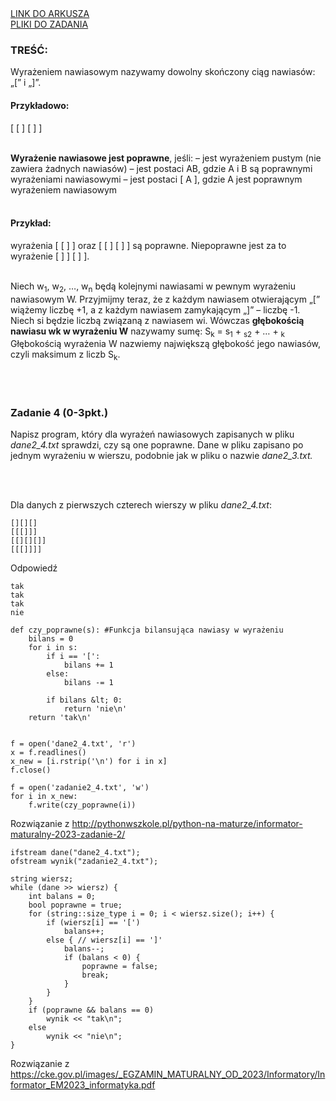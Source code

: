 
<div className="box_link"><a className="link" target="_blank" href="https://cke.gov.pl/images/_EGZAMIN_MATURALNY_OD_2023/Informatory/Informator_EM2023_informatyka.pdf">LINK DO ARKUSZA</a>
<br/>
<a className="link" href="http://cke.gov.pl/images/_EGZAMIN_MATURALNY_OD_2023/Informatory/Informator_EM2023_informatyka_pliki.zip" >PLIKI DO ZADANIA</a>
<br/>
</div>

### TREŚĆ:

Wyrażeniem nawiasowym nazywamy dowolny skończony ciąg nawiasów: „[” i „]”.<br/>

#### Przykładowo: 
[ [ ] [ ] ]

<br/>
<b>Wyrażenie nawiasowe jest poprawne</b>, jeśli:
– jest wyrażeniem pustym (nie zawiera żadnych nawiasów)
– jest postaci AB, gdzie A i B są poprawnymi wyrażeniami nawiasowymi
– jest postaci [ A ], gdzie A jest poprawnym wyrażeniem nawiasowym
<br/><br/>

#### Przykład: 
wyrażenia [ [ ] ] oraz [ [ ] [ ] ] są poprawne. Niepoprawne jest za to wyrażenie
[ ] ] [ ] ].

<br/>
Niech w<sub>1</sub>, w<sub>2</sub>, …, w<sub>n</sub> będą kolejnymi nawiasami w pewnym wyrażeniu nawiasowym W.
Przyjmijmy teraz, że z każdym nawiasem otwierającym „[” wiążemy liczbę +1, a z każdym
nawiasem zamykającym „]” – liczbę -1. Niech si będzie liczbą związaną z nawiasem wi.
Wówczas <b>głębokością nawiasu wk w wyrażeniu W</b> nazywamy sumę:
S<sub>k</sub> = s<sub>1</sub> + <sub>s2</sub> + … + <sub>k</sub>
Głębokością wyrażenia W nazwiemy największą głębokość jego nawiasów, czyli maksimum
z liczb S<sub>k</sub>.

<br/><br/>

### Zadanie 4   (0-3pkt.)

Napisz program, który dla wyrażeń nawiasowych zapisanych w pliku <i>dane2_4.txt</i>
sprawdzi, czy są one poprawne. Dane w pliku zapisano po jednym wyrażeniu w wierszu,
podobnie jak w pliku o nazwie <i>dane2_3.txt.</i>


<br/>
<br/>

<Dropdown title="WSKAZÓWKI">
    <p className={`dropdown_text`}>
    </p>
</Dropdown>

<Dropdown title="ODPOWIEDŹ">
<p className={`dropdown_text`}>
Dla danych z pierwszych czterech wierszy w pliku <i>dane2_4.txt</i>:<br/></p>

```
[][][]
[[[]]]
[[][][]]
[[[]]]]
```

<p className={`dropdown_text`}>Odpowiedź</p>

```
tak
tak
tak
nie
```

</Dropdown>

<Dropdown title="ROZWIĄZANIE PRZYKŁADOWE - PYTHON">

```
def czy_poprawne(s): #Funkcja bilansująca nawiasy w wyrażeniu
    bilans = 0
    for i in s:
        if i == '[':
            bilans += 1
        else:
            bilans -= 1

        if bilans &lt; 0:
            return 'nie\n'
    return 'tak\n'


f = open('dane2_4.txt', 'r')
x = f.readlines()
x_new = [i.rstrip('\n') for i in x]
f.close()

f = open('zadanie2_4.txt', 'w')
for i in x_new:
    f.write(czy_poprawne(i))
```

<p className={`dropdown_text`}>
Rozwiązanie z <a href="http://pythonwszkole.pl/python-na-maturze/informator-maturalny-2023-zadanie-2/">http://pythonwszkole.pl/python-na-maturze/informator-maturalny-2023-zadanie-2/</a><br/>   
</p>

</Dropdown>

<Dropdown title="ROZWIĄZANIE PRZYKŁADOWE - C++">

```
ifstream dane("dane2_4.txt");
ofstream wynik("zadanie2_4.txt");

string wiersz;
while (dane >> wiersz) {
    int balans = 0;
    bool poprawne = true;
    for (string::size_type i = 0; i < wiersz.size(); i++) {
        if (wiersz[i] == '[')
            balans++;
        else { // wiersz[i] == ']'
            balans--;
            if (balans < 0) {
                poprawne = false;
                break;
            }
        }
    }
    if (poprawne && balans == 0)
        wynik << "tak\n";
    else
        wynik << "nie\n";
} 
```
<p className={`dropdown_text`}>
Rozwiązanie z <a href="https://cke.gov.pl/images/_EGZAMIN_MATURALNY_OD_2023/Informatory/Informator_EM2023_informatyka.pdf">https://cke.gov.pl/images/_EGZAMIN_MATURALNY_OD_2023/Informatory/Informator_EM2023_informatyka.pdf</a><br/>
</p>

</Dropdown>






